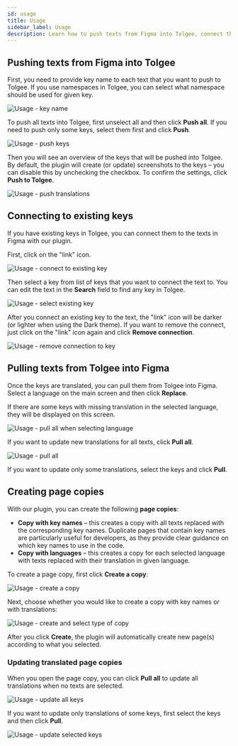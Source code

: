 ```yaml
---
id: usage
title: Usage
sidebar_label: Usage
description: Learn how to push texts from Figma into Tolgee, connect them to existing keys and pull texts from Tolgee into Figma
---
```


## Pushing texts from Figma into Tolgee

First, you need to provide key name to each text that you want to push to Tolgee.
If you use namespaces in Tolgee, you can select what namespace should be used for given key.

![Usage - key name](/img/docs/platform/figma-plugin/usage-push-key-name.png)

To push all texts into Tolgee, first unselect all and then click **Push all**. If you need to push only some keys, select them first and click **Push**.

![Usage - push keys](/img/docs/platform/figma-plugin/usage-push-keys.png)

Then you will see an overview of the keys that will be pushed into Tolgee.
By default, the plugin will create (or update) screenshots to the keys – you can disable this by unchecking the checkbox. To confirm the settings, click **Push to Tolgee**.

![Usage - push translations](/img/docs/platform/figma-plugin/usage-push-translations.png)

## Connecting to existing keys

If you have existing keys in Tolgee, you can connect them to the texts in Figma with our plugin.

First, click on the "link" icon.

![Usage - connect to existing key](/img/docs/platform/figma-plugin/usage-connect-to-existing-key.png)

Then select a key from list of keys that you want to connect the text to. You can edit the text in the **Search** field to find any key in Tolgee.

![Usage - select existing key](/img/docs/platform/figma-plugin/usage-connect-key-select.png)

After you connect an existing key to the text, the "link" icon will be darker (or lighter when using the Dark theme).
If you want to remove the connect, just click on the "link" icon again and click **Remove connection**.

![Usage - remove connection to key](/img/docs/platform/figma-plugin/usage-remove-connection.png)

## Pulling texts from Tolgee into Figma

Once the keys are translated, you can pull them from Tolgee into Figma. Select a language on the main screen and then click **Replace**.

If there are some keys with missing translation in the selected language, they will be displayed on this screen.

![Usage - pull all when selecting language](/img/docs/platform/figma-plugin/usage-pull-change-language.png)

If you want to update new translations for all texts, click **Pull all**.

![Usage - pull all](/img/docs/platform/figma-plugin/usage-pull-all.png)

If you want to update only some translations, select the keys and click **Pull**.

## Creating page copies

With our plugin, you can create the following **page copies**:

- **Copy with key names** – this creates a copy with all texts replaced with the corresponding key names.
  Duplicate pages that contain key names are particularly useful for developers, as they provide clear guidance on which key names to use in the code.
- **Copy with languages** – this creates a copy for each selected language with texts replaced with their translation in given language.

To create a page copy, first click **Create a copy**:

![Usage - create a copy](/img/docs/platform/figma-plugin/usage-create-copy.png)

Next, choose whether you would like to create a copy with key names or with translations:

![Usage - create and select type of copy](/img/docs/platform/figma-plugin/usage-create-copy-select.png)

After you click **Create**, the plugin will automatically create new page(s) according to what you selected.

### Updating translated page copies

When you open the page copy, you can click **Pull all** to update all translations when no texts are selected.

![Usage - update all keys](/img/docs/platform/figma-plugin/usage-copy-pull-all.png)

If you want to update only translations of some keys, first select the keys and then click **Pull**.

![Usage - update selected keys](/img/docs/platform/figma-plugin/usage-copy-pull.png)
